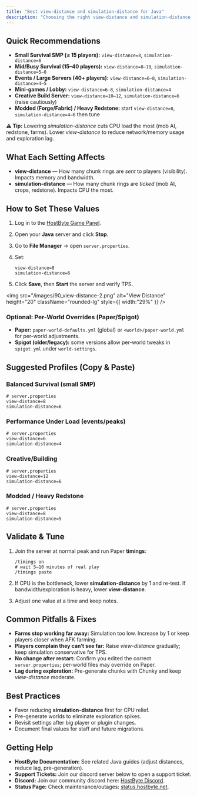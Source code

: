 ```yaml
---
title: "Best view-distance and simulation-distance for Java"
description: "Choosing the right view-distance and simulation-distance is the fastest way to improve performance on a Minecraft Java server. This guide gives practical, field-tested defaults for different server types and shows how to set and fine-tune them on Paper/Spigot using the HostByte Game Panel."
---
```


## Quick Recommendations

- **Small Survival SMP (≤ 15 players):** `view-distance=8`, `simulation-distance=6`
- **Mid/Busy Survival (15–40 players):** `view-distance=8–10`, `simulation-distance=5–6`
- **Events / Large Servers (40+ players):** `view-distance=6–8`, `simulation-distance=4–5`
- **Mini-games / Lobby:** `view-distance=6–8`, `simulation-distance=4`
- **Creative Build Server:** `view-distance=10–12`, `simulation-distance=6` (raise cautiously)
- **Modded (Forge/Fabric) / Heavy Redstone:** start `view-distance=8`, `simulation-distance=4–6` then tune

**⚠️ Tip:** Lowering _simulation-distance_ cuts CPU load the most (mob AI, redstone, farms). Lower _view-distance_ to reduce network/memory usage and exploration lag.

## What Each Setting Affects

- **view-distance** — How many chunk rings are _sent_ to players (visibility). Impacts memory and bandwidth.
- **simulation-distance** — How many chunk rings are _ticked_ (mob AI, crops, redstone). Impacts CPU the most.

## How to Set These Values

1. Log in to the [<u>HostByte Game Panel</u>](https://game.hostbyte.net/).
2. Open your **Java** server and click **Stop**.
3. Go to **File Manager** → open `server.properties`.
4. Set:

   ```
   view-distance=8
   simulation-distance=6
   
   ```
5. Click **Save**, then **Start** the server and verify TPS.

<img
  src="/images/90_view-distance-2.png"
  alt="View Distance"
  height="20"
  className="rounded-lg"
  style={{ width:"29%" }}
/>

### Optional: Per-World Overrides (Paper/Spigot)

- **Paper:** `paper-world-defaults.yml` (global) or `<world>/paper-world.yml` for per-world adjustments.
- **Spigot (older/legacy):** some versions allow per-world tweaks in `spigot.yml` under `world-settings`.

## Suggested Profiles (Copy & Paste)

### Balanced Survival (small SMP)

```
# server.properties
view-distance=8
simulation-distance=6
```

### Performance Under Load (events/peaks)

```
# server.properties
view-distance=6
simulation-distance=4
```

### Creative/Building

```
# server.properties
view-distance=12
simulation-distance=6
```

### Modded / Heavy Redstone

```
# server.properties
view-distance=8
simulation-distance=5
```

## Validate & Tune

1. Join the server at normal peak and run Paper **timings**:

   ```
   /timings on
   # wait 5–10 minutes of real play
   /timings paste
   
   ```
2. If CPU is the bottleneck, lower **simulation-distance** by 1 and re-test. If bandwidth/exploration is heavy, lower **view-distance**.
3. Adjust one value at a time and keep notes.

## Common Pitfalls & Fixes

- **Farms stop working far away:** Simulation too low. Increase by 1 or keep players closer when AFK farming.
- **Players complain they can’t see far:** Raise _view-distance_ gradually; keep simulation conservative for TPS.
- **No change after restart:** Confirm you edited the correct `server.properties`; per-world files may override on Paper.
- **Lag during exploration:** Pre-generate chunks with Chunky and keep _view-distance_ moderate.

## Best Practices

- Favor reducing **simulation-distance** first for CPU relief.
- Pre-generate worlds to eliminate exploration spikes.
- Revisit settings after big player or plugin changes.
- Document final values for staff and future migrations.

## Getting Help

- **HostByte Documentation:** See related Java guides (adjust distances, reduce lag, pre-generation).
- **Support Tickets:** Join our discord server below to open a support ticket.
- **Discord:** Join our community discord here: [HostByte Discord](https://discord.gg/KUHW6QYzH6).
- **Status Page:** Check maintenance/outages: [<u>status.hostbyte.net</u>](https://status.hostbyte.net/).
